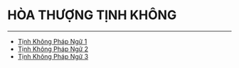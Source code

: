 # HÒA THƯỢNG TỊNH KHÔNG
***
- <a href="https://www.tinhkhongphapngu.net/" target="_blank">Tịnh Không Pháp Ngữ 1</a>
- <a href="https://ph.tinhtong.vn/Home/MP3?p=MP3*-+PS+Tinh+Khong" target="_blank">Tịnh Không Pháp Ngữ 2</a>
- <a href="https://ph.tinhtong.vn/Home/MP3?p=MP3+tinhkhongphapngu" target="_blank">Tịnh Không Pháp Ngữ 3</a>